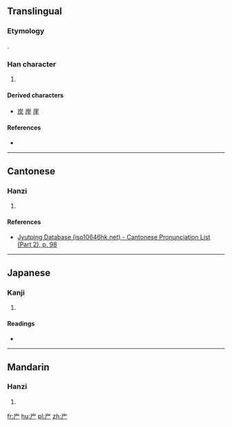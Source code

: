 ==Translingual==
===Etymology===
{{Han compound|山|t1=mountain|厂|t2=cliff|ls=ic}}.

===Han character===
{{Han char|rn=46|rad=山|as=02|sn=5|four=|canj=山一 (UM), X山一 (XUM)|ids=⿱[[山]][[厂]]}}

# {{defn|Han|sort=山02}}

====Derived characters====
* [[炭]] [[岸]] [[崖]]

====References====
* {{Han ref|kx=0307.110|dkj=07882|dj=0607.130|hdz=10760.060|uh=5C75|ud=23669}}

----

==Cantonese==

===Hanzi===
{{yue-hanzi|jyut=[[ngaat6]], [[aat6]]|y=ngaat6, aat6}}

# {{defn|lang=yue|sort=山02}}

====References====
* [http://www.iso10646hk.net/jp/document/download.jsp Jyutping Database (iso10646hk.net) - Cantonese Pronunciation List (Part 2), p. 98]

----

==Japanese==

===Kanji===
{{ja-kanji|grade=|rs=山02}}

# {{defn|lang=ja|sort=山02}}

====Readings====
* {{ja-readings|on=[[がつ]] (gatsu), [[がち]] (gachi), [[げつ]] (getsu), [[げち]] (gechi)|kun=[[きしがたか]] (kishigataka), [[あおご]] (aogo)}}

----

==Mandarin==

===Hanzi===
{{cmn-hanzi|pin=[[è]] ([[e4]]), [[xù]] ([[xu4]]), [[xuē]] ([[xue1]]), [[yǔ]] ([[yu3]])|wg=o<sup>4</sup>, hsü<sup>4</sup>, hsüeh<sup>1</sup>, yü<sup>3</sup>}}

# {{defn|lang=cmn|sort=山02}}

[[fr:屵]]
[[hu:屵]]
[[pl:屵]]
[[zh:屵]]
